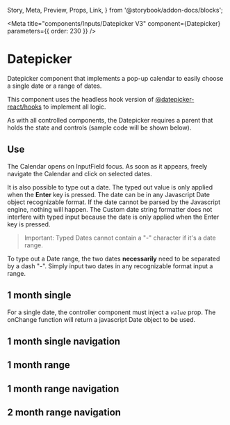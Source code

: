   Story,
  Meta,
  Preview,
  Props,
  Link,
} from '@storybook/addon-docs/blocks';

<Meta
  title="components/Inputs/Datepicker V3"
  component={Datepicker}
  parameters={{ order: 230 }}
/>

# Datepicker

Datepicker component that implements a pop-up calendar to easily choose a single date or a range of dates.

This component uses the headless hook version of [@datepicker-react/hooks](https://www.npmjs.com/package/@datepicker-react/hooks) to implement all logic.

As with all controlled components, the Datepicker requires a parent that holds the state and controls (sample code will be shown below).

## Use

The Calendar opens on InputField focus. As soon as it appears, freely navigate the Calendar and click on selected dates.

It is also possible to type out a date. The typed out value is only applied when the **Enter** key is pressed. The date can be in any Javascript Date object recognizable format. If the date cannot be parsed by the Javascript engine, nothing will happen. The Custom date string formatter does not interfere with typed input because the date is only applied when the Enter key is pressed.

> Important: Typed Dates cannot contain a "-" character if it's a date range.

To type out a Date range, the two dates **necessarily** need to be separated by a dash "-". Simply input two dates in any recognizable format input a range.

## 1 month single

For a single date, the controller component must inject a _`value`_ prop. The onChange function will return a javascript Date object to be used.

<Preview>
  <Story name="1 month single">
    <Box>
      <Datepicker closeOnSelect />
    </Box>
  </Story>
</Preview>

## 1 month single navigation

<Preview>
  <Story name="1 month single navigation">
    <Box>
      <Datepicker
        navButtons={[{ label: 'TODAY', daysToAdd: 0 }]}
        closeOnSelect
      />
    </Box>
  </Story>
</Preview>

## 1 month range

<Preview>
  <Story name="1 month range">
    <Box>
      <Datepicker isRange />
    </Box>
  </Story>
</Preview>

## 1 month range navigation

<Preview>
  <Story name="1 month range navigation">
    <Box>
      <Datepicker
        isRange
        navButtons={[{ label: 'LAST 7 DAYS', daysToAdd: -6 }]}
      />
    </Box>
  </Story>
</Preview>

## 2 month range navigation

<Preview>
  <Story name="Dual range navigation">
    <Box>
      <Datepicker dual navButtons={[{ label: 'LAST 7 DAYS', daysToAdd: -6 }]} />
    </Box>
  </Story>
</Preview>
